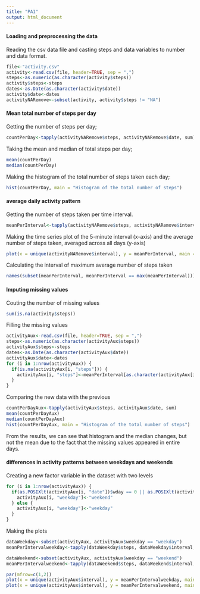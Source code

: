 ```yaml
---
title: "PA1"
output: html_document
---
```


#### Loading and preprocessing the data

Reading the csv data file and casting steps and data variables to number and data format.

```r
file<-"activity.csv"
activity<-read.csv(file, header=TRUE, sep = ",")
steps<-as.numeric(as.character(activity$steps))
activity$steps<-steps
dates<-as.Date(as.character(activity$date))
activity$date<-dates
activityNARemove<-subset(activity, activity$steps != "NA")
```

#### Mean total number of steps per day

Getting the number of steps per day;

```r
countPerDay<-tapply(activityNARemove$steps, activityNARemove$date, sum)
```

Taking the mean and median of total steps per day;

```r
mean(countPerDay)
median(countPerDay)
```

Making the histogram of the total number of steps taken each day;

```r
hist(countPerDay, main = "Histogram of the total number of steps")
```

#### average daily activity pattern

Getting the number of steps taken per time interval.

```r
meanPerInterval<-tapply(activityNARemove$steps, activityNARemove$interval, mean)
```

Making the time series plot of the 5-minute interval (x-axis) and the average number of steps taken, averaged across all days (y-axis)

```r
plot(x = unique(activityNARemove$interval), y = meanPerInterval, main = "Average number of steps per time interval", type = "l", xlab = "Time interval", ylab = "Average number of steps", xlim = c(0, 2355))
```

Calculating the interval of maximum average number of steps taken

```r
names(subset(meanPerInterval, meanPerInterval == max(meanPerInterval)))
```

#### Imputing missing values


Couting the number of missing values

```r
sum(is.na(activity$steps))
```


Filling the missing values

```r
activityAux<-read.csv(file, header=TRUE, sep = ",")
steps<-as.numeric(as.character(activityAux$steps))
activityAux$steps<-steps
dates<-as.Date(as.character(activityAux$date))
activityAux$date<-dates
for (i in 1:nrow(activityAux)) {
  if(is.na(activityAux[i, "steps"])) {
    activityAux[i, "steps"]<-meanPerInterval[as.character(activityAux[i, "interval"])]
  }
}
```

Comparing the new data with the previous

```r
countPerDayAux<-tapply(activityAux$steps, activityAux$date, sum)
mean(countPerDayAux)
median(countPerDayAux)
hist(countPerDayAux, main = "Histogram of the total number of steps")
```


From the results, we can see that histogram and the median changes, but not the mean due to the fact that the missing values appeared in entire days.

#### differences in activity patterns between weekdays and weekends


Creating a new factor variable in the dataset with two levels

```r
for (i in 1:nrow(activityAux)) {
  if(as.POSIXlt(activityAux[i, "date"])$wday == 0 || as.POSIXlt(activityAux[i, "date"])$wday == 6 ) {
    activityAux[i, "weekday"]<-"weekend"
  } else {
    activityAux[i, "weekday"]<-"weekday"
  }
}
```

Making the plots

```r
dataWeekday<-subset(activityAux, activityAux$weekday == "weekday")
meanPerIntervalweekday<-tapply(dataWeekday$steps, dataWeekday$interval, mean)

dataWeekend<-subset(activityAux, activityAux$weekday == "weekend")
meanPerIntervalweekend<-tapply(dataWeekend$steps, dataWeekend$interval, mean)
```

```r
par(mfrow=c(1,2))
plot(x = unique(activityAux$interval), y = meanPerIntervalweekday, main = "Average number on weekdays", type = "l", xlab = "Time interval", ylab = "Average number of steps on weekdays")
plot(x = unique(activityAux$interval), y = meanPerIntervalweekend, main = "Average number on weekends", type = "l", xlab = "Time interval", ylab = "Average number of steps on weekends")
```







